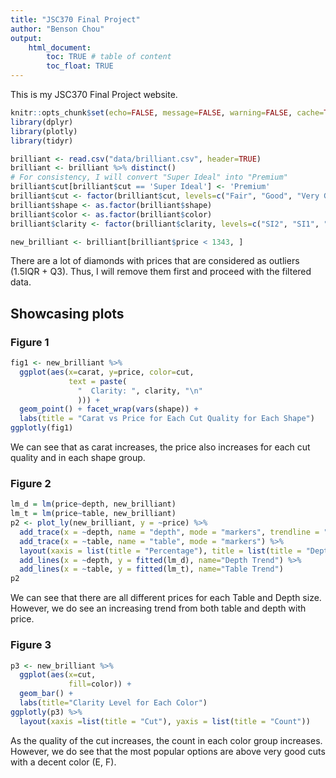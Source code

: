 ```yaml
---
title: "JSC370 Final Project"
author: "Benson Chou"
output: 
    html_document:
        toc: TRUE # table of content
        toc_float: TRUE
---
```


This is my JSC370 Final Project website.

```r
knitr::opts_chunk$set(echo=FALSE, message=FALSE, warning=FALSE, cache=TRUE)
library(dplyr)
library(plotly)
library(tidyr)
```

```r
brilliant <- read.csv("data/brilliant.csv", header=TRUE)
brilliant <- brilliant %>% distinct()
# For consistency, I will convert "Super Ideal" into "Premium"
brilliant$cut[brilliant$cut == 'Super Ideal'] <- 'Premium'
brilliant$cut <- factor(brilliant$cut, levels=c("Fair", "Good", "Very Good", "Ideal", "Premium"))
brilliant$shape <- as.factor(brilliant$shape)
brilliant$color <- as.factor(brilliant$color)
brilliant$clarity <- factor(brilliant$clarity, levels=c("SI2", "SI1", "VS2", "VS1", "VVS2", "VVS1", "IF", "FL"))
```

```r
new_brilliant <- brilliant[brilliant$price < 1343, ]
```

There are a lot of diamonds with prices that are considered as outliers (1.5IQR + Q3). Thus, I will remove them first and proceed with the filtered data. 

## Showcasing plots {.tabset}

### Figure 1
```r
fig1 <- new_brilliant %>% 
  ggplot(aes(x=carat, y=price, color=cut, 
             text = paste(
               "  Clarity: ", clarity, "\n"
               ))) + 
  geom_point() + facet_wrap(vars(shape)) + 
  labs(title = "Carat vs Price for Each Cut Quality for Each Shape")
ggplotly(fig1)
```

We can see that as carat increases, the price also increases for each cut quality and in each shape group. 


### Figure 2
```r
lm_d = lm(price~depth, new_brilliant)
lm_t = lm(price~table, new_brilliant)
p2 <- plot_ly(new_brilliant, y = ~price) %>% 
  add_trace(x = ~depth, name = "depth", mode = "markers", trendline = "ols") %>%
  add_trace(x = ~table, name = "table", mode = "markers") %>% 
  layout(xaxis = list(title = "Percentage"), title = list(title = "Depth and Table vs Price"), yaxis = list(title = "Price")) %>% 
  add_lines(x = ~depth, y = fitted(lm_d), name="Depth Trend") %>% 
  add_lines(x = ~table, y = fitted(lm_t), name="Table Trend")
p2
```

We can see that there are all different prices for each Table and Depth size. However, we do see an increasing trend from both table and depth with price. 

### Figure 3
```r
p3 <- new_brilliant %>% 
  ggplot(aes(x=cut, 
             fill=color)) +
  geom_bar() + 
  labs(title="Clarity Level for Each Color")
ggplotly(p3) %>% 
  layout(xaxis =list(title = "Cut"), yaxis = list(title = "Count"))
```

As the quality of the cut increases, the count in each color group increases. However, we do see that the most popular options are above very good cuts with a decent color (E, F). 

